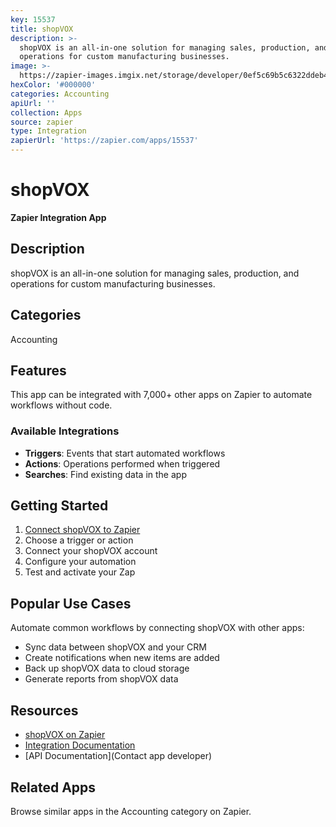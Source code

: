 ```yaml
---
key: 15537
title: shopVOX
description: >-
  shopVOX is an all-in-one solution for managing sales, production, and
  operations for custom manufacturing businesses.
image: >-
  https://zapier-images.imgix.net/storage/developer/0ef5c69b5c6322ddeb4b63c358d17f87.png?auto=format%2Ccompress&ixlib=python-3.0.0&q=50
hexColor: '#000000'
categories: Accounting
apiUrl: ''
collection: Apps
source: zapier
type: Integration
zapierUrl: 'https://zapier.com/apps/15537'
---
```

# shopVOX

**Zapier Integration App**

## Description

shopVOX is an all-in-one solution for managing sales, production, and operations for custom manufacturing businesses.

## Categories

Accounting

## Features

This app can be integrated with 7,000+ other apps on Zapier to automate workflows without code.

### Available Integrations

- **Triggers**: Events that start automated workflows
- **Actions**: Operations performed when triggered
- **Searches**: Find existing data in the app

## Getting Started

1. [Connect shopVOX to Zapier](https://zapier.com/apps/15537)
2. Choose a trigger or action
3. Connect your shopVOX account
4. Configure your automation
5. Test and activate your Zap

## Popular Use Cases

Automate common workflows by connecting shopVOX with other apps:

- Sync data between shopVOX and your CRM
- Create notifications when new items are added
- Back up shopVOX data to cloud storage
- Generate reports from shopVOX data

## Resources

- [shopVOX on Zapier](https://zapier.com/apps/15537)
- [Integration Documentation](https://zapier.com/apps/15537/integrations)
- [API Documentation](Contact app developer)

## Related Apps

Browse similar apps in the Accounting category on Zapier.
